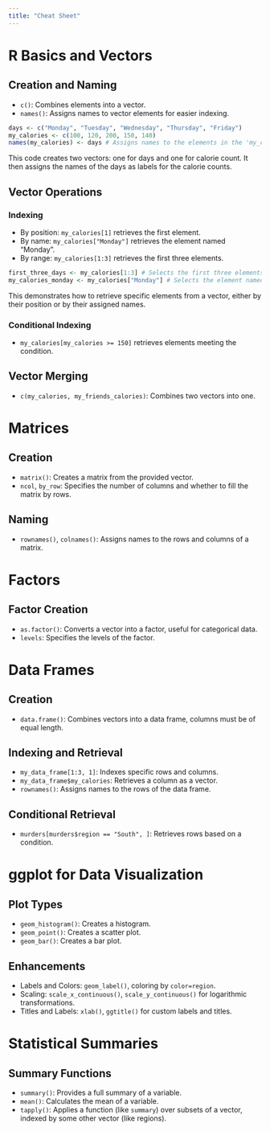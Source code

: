 ```yaml
---
title: "Cheat Sheet"
---
```


# R Basics and Vectors

## Creation and Naming

-   `c()`: Combines elements into a vector.
-   `names()`: Assigns names to vector elements for easier indexing.

```r
days <- c("Monday", "Tuesday", "Wednesday", "Thursday", "Friday")
my_calories <- c(100, 120, 200, 150, 140)
names(my_calories) <- days # Assigns names to the elements in the 'my_calories' vector
```

This code creates two vectors: one for days and one for calorie count. It then assigns the names of the days as labels for the calorie counts.

## Vector Operations

### Indexing

-   By position: `my_calories[1]` retrieves the first element.
-   By name: `my_calories["Monday"]` retrieves the element named "Monday".
-   By range: `my_calories[1:3]` retrieves the first three elements.

```r
first_three_days <- my_calories[1:3] # Selects the first three elements
my_calories_monday <- my_calories["Monday"] # Selects the element named "Monday"
```

This demonstrates how to retrieve specific elements from a vector, either by their position or by their assigned names.

### Conditional Indexing

-   `my_calories[my_calories >= 150]` retrieves elements meeting the condition.

## Vector Merging

-   `c(my_calories, my_friends_calories)`: Combines two vectors into one.

# Matrices

## Creation

-   `matrix()`: Creates a matrix from the provided vector.
-   `ncol`, `by_row`: Specifies the number of columns and whether to fill the matrix by rows.

## Naming

-   `rownames()`, `colnames()`: Assigns names to the rows and columns of a matrix.

# Factors

## Factor Creation

-   `as.factor()`: Converts a vector into a factor, useful for categorical data.
-   `levels`: Specifies the levels of the factor.

# Data Frames

## Creation

-   `data.frame()`: Combines vectors into a data frame, columns must be of equal length.

## Indexing and Retrieval

-   `my_data_frame[1:3, 1]`: Indexes specific rows and columns.
-   `my_data_frame$my_calories`: Retrieves a column as a vector.
-   `rownames()`: Assigns names to the rows of the data frame.

## Conditional Retrieval

-   `murders[murders$region == "South", ]`: Retrieves rows based on a condition.

# ggplot for Data Visualization

## Plot Types

-   `geom_histogram()`: Creates a histogram.
-   `geom_point()`: Creates a scatter plot.
-   `geom_bar()`: Creates a bar plot.

## Enhancements

-   Labels and Colors: `geom_label()`, coloring by `color=region`.
-   Scaling: `scale_x_continuous()`, `scale_y_continuous()` for logarithmic transformations.
-   Titles and Labels: `xlab()`, `ggtitle()` for custom labels and titles.

# Statistical Summaries

## Summary Functions

-   `summary()`: Provides a full summary of a variable.
-   `mean()`: Calculates the mean of a variable.
-   `tapply()`: Applies a function (like `summary`) over subsets of a vector, indexed by some other vector (like regions).
